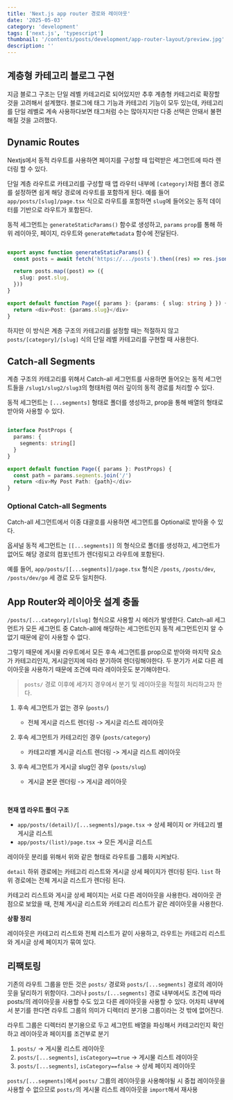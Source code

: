```yaml
---
title: 'Next.js app router 경로와 레이아웃'
date: '2025-05-03'
category: 'development'
tags: ['next.js', 'typescript']
thumbnail: '/contents/posts/development/app-router-layout/preview.jpg'
description: ''
---
```


## 계층형 카테고리 블로그 구현

지금 블로그 구조는 단일 레벨 카테고리로 되어있지만 추후 계층형 카테고리로 확장할 것을 고려해서 설계했다. 블로그에 태그 기능과 카테고리 기능이 모두 있는데, 카테고리를 단일 레벨로 계속 사용하다보면 태그처럼 수는 많아지지만 다중 선택은 안돼서 불편해질 것을 고려했다.

## Dynamic Routes

Nextjs에서 동적 라우트를 사용하면 페이지를 구성할 때 입력받은 세그먼트에 따라 렌더링 할 수 있다.

단일 계층 라우트로 카테고리를 구성할 때 앱 라우터 내부에 `[category]`처럼 폴더 경로를 설정하면 쉽게 해당 경로에 라우트를 포함하게 된다. 예를 들어 `app/posts/[slug]/page.tsx` 식으로 라우트를 포함하면 `slug`에 들어오는 동적 데이터를 기반으로 라우트가 포함된다.

동적 세그먼트는 `generateStaticParams()` 함수로 생성하고, `params` `prop`를 통해 하위 레이아웃, 페이지, 라우트와 `generateMetadata` 함수에 전달된다.

```ts showLineNumbers

export async function generateStaticParams() {
  const posts = await fetch('https://.../posts').then((res) => res.json())

  return posts.map((post) => ({
    slug: post.slug,
  }))
}

export default function Page({ params }: {params: { slug: string } }) {
  return <div>Post: {params.slug}</div>
}
```

하지만 이 방식은 계층 구조의 카테고리를 설정할 때는 적절하지 않고 `posts/[category]/[slug]` 식의 단일 레벨 카테고리를 구현할 때 사용한다.

## Catch-all Segments

계층 구조의 카테고리를 위해서 Catch-all 세그먼트를 사용하면 들어오는 동적 세그먼트들을 `/slug1/slug2/slug3`의 형태처럼 여러 깊이의 동적 경로를 처리할 수 있다.

동적 세그먼트는 `[...segments]` 형태로 폴더를 생성하고, prop을 통해 배열의 형태로 받아와 사용할 수 있다.

```ts showLineNumbers

interface PostProps {
  params: {
    segments: string[]
  }
}

export default function Page({ params }: PostProps) {
  const path = params.segments.join('/')
  return <div>My Post Path: {path}</div>
}
```

### Optional Catch-all Segments

Catch-all 세그먼트에서 이중 대괄호를 사용하면 세그먼트를 Optional로 받아올 수 있다.

옵셔널 동적 세그먼트는 `[[...segments]]` 의 형식으로 폴더를 생성하고, 세그먼트가 없어도 해당 경로의 컴포넌트가 렌더링되고 라우트에 포함된다.

예를 들어, `app/posts/[[...segments]]/page.tsx` 형식은 `/posts`, `/posts/dev`, `/posts/dev/go` 세 경로 모두 일치한다.

## App Router와 레이아웃 설계 충돌

`/posts/[...category]/[slug]` 형식으로 사용할 시 에러가 발생한다.
Catch-all 세그먼트가 모든 세그먼트 중 Catch-all에 해당하는 세그먼트인지 동적 세그먼트인지 알 수 없기 때문에 같이 사용할 수 없다.

그렇기 때문에 게시물 라우트에서 모든 후속 세그먼트를 prop으로 받아와 마지막 요소가 카테고리인지, 게시글인지에 따라 분기하여 렌더링해야한다. 두 분기가 서로 다른 레이아웃을 사용하기 때문에 조건에 따라 레이아웃도 분기해야한다.

> `posts/` 경로 이후에 세가지 경우에서 분기 및 레이아웃을 적절히 처리하고자 한다.

1. 후속 세그먼트가 없는 경우 (`posts/`)

   - 전체 게시글 리스트 렌더링 -> 게시글 리스트 레이아웃

2. 후속 세그먼트가 카테고리인 경우 (`posts/category`)

   - 카테고리별 게시글 리스트 렌더링 -> 게시글 리스트 레이아웃

3. 후속 세그먼트가 게시글 slug인 경우 (`posts/slug`)

   - 게시글 본문 렌더링 -> 게시글 레이아웃

<br />

**현재 앱 라우트 폴더 구조**

- `app/posts/(detail)/[...segments]/page.tsx` -> 상세 페이지 or 카테고리 별 게시글 리스트
- `app/posts/(list)/page.tsx` -> 모든 게시글 리스트

레이아웃 분리를 위해서 위와 같은 형태로 라우트를 그룹화 시켜놨다.

`detail` 하위 경로에는 카테고리 리스트와 게시글 상세 페이지가 렌더링 된다.
`list` 하위 경로에는 전체 게시글 리스트가 렌더링 된다.

카테고리 리스트와 게시글 상세 페이지는 서로 다른 레이아웃을 사용한다.
레이아웃 관점으로 보았을 때, 전체 게시글 리스트와 카테고리 리스트가 같은 레이아웃을 사용한다.

**상황 정리**

레이아웃은 카테고리 리스트와 전체 리스트가 같이 사용하고, 라우트는 카테고리 리스트와 게시글 상세 페이지가 묶여 있다.

## 리팩토링

기존의 라우트 그룹을 만든 것은 `posts/` 경로와 `posts/[...segments]` 경로의 레이아웃을 달리하기 위함이다.
그러나 `posts/[...segments]` 경로 내부에서도 조건에 따라 posts/의 레이아웃을 사용할 수도 있고 다른 레이아웃을 사용할 수 있다.
어차피 내부에서 분기를 한다면 라우트 그룹의 의미가 디렉터리 분기용 그룹이라는 것 밖에 없어진다.

라우트 그룹은 디렉터리 분기용으로 두고 세그먼트 배열을 파싱해서 카테고리인지 확인하고 레이아웃과 페이지를 조건부로 분기

1. `posts/` -> 게시물 리스트 레이아웃
2. `posts/[...segments]`, `isCategory==true` -> 게시물 리스트 레이아웃
3. `posts/[...segments]`, `isCategory==false` -> 상세 페이지 레이아웃

`posts/[...segments]`에서 `posts/` 그룹의 레이아웃을 사용해야될 시 중첩 레이아웃을 사용할 수 없으므로 `posts/`의 게시물 리스트 레이아웃을 `import`해서 재사용

